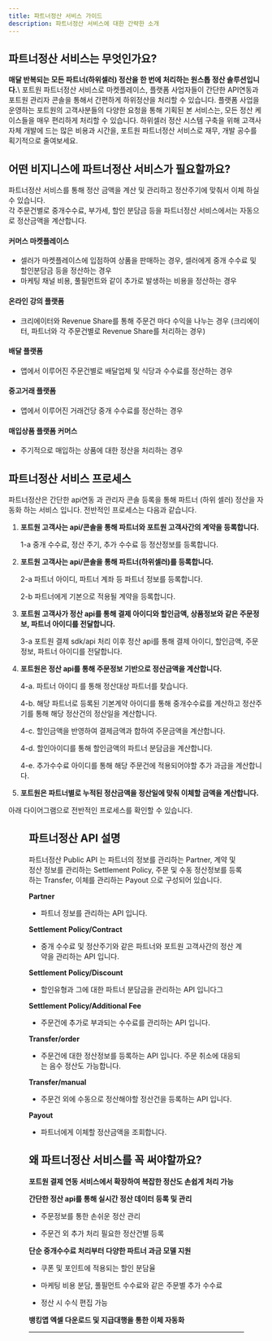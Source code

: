 ```yaml
---
title: 파트너정산 서비스 가이드
description: 파트너정산 서비스에 대한 간략한 소개
---
```




## 파트너정산 서비스는 무엇인가요?

**매달 반복되는 모든 파트너(하위셀러) 정산을 한 번에 처리하는 원스톱 정산 솔루션입니다.**\ 포트원
파트너정산 서비스로 마켓플레이스, 플랫폼 사업자들이 간단한 API연동과 포트원 관리자 콘솔을 통해서
간편하게 하위정산을 처리할 수 있습니다. 플랫폼 사업을 운영하는 포트원의 고객사분들의 다양한 요청을
통해 기획된 본 서비스는, 모든 정산 케이스들을 매우 편리하게 처리할 수 있습니다. 하위셀러 정산 시스템
구축을 위해 고객사 자체 개발에 드는 많은 비용과 시간을, 포트원 파트너정산 서비스로 재무, 개발 공수를
획기적으로 줄여보세요.

## 어떤 비지니스에 파트너정산 서비스가 필요할까요?

파트너정산 서비스를 통해 정산 금액을 계산 및 관리하고 정산주기에 맞춰서 이체 하실 수 있습니다.\
각 주문건별로 중개수수료, 부가세, 할인 분담금 등을 파트너정산 서비스에서는 자동으로 정산금액을 계산합니다.

#### 커머스 마켓플레이스

- 셀러가 마켓플레이스에 입점하여 상품을 판매하는 경우, 셀러에게 중개 수수료 및 할인분담금 등을 정산하는 경우
- 마케팅 채널 비용, 풀필먼트와 같이 추가로 발생하는 비용을 정산하는 경우

#### 온라인 강의 플랫폼

- 크리에이터와 Revenue Share를 통해 주문건 마다 수익을 나누는 경우 (크리에이터, 파트너와 각 주문건별로 Revenue Share를 처리하는 경우)

#### 배달 플랫폼

- 앱에서 이루어진 주문건별로 배달업체 및 식당과 수수료를 정산하는 경우

#### 중고거래 플랫폼

- 앱에서 이루어진 거래건당 중개 수수료를 정산하는 경우

#### 매입상품 플랫폼 커머스

- 주기적으로 매입하는 상품에 대한 정산을 처리하는 경우

## 파트너정산 서비스 프로세스

파트너정산은 간단한 api연동 과 관리자 콘솔 등록을 통해 파트너 (하위 셀러) 정산을 자동화 하는 서비스 입니다. 전반적인 프로세스는 다음과 같습니다.

1. **포트원 고객사는 api/콘솔을 통해 파트너와 포트원 고객사간의 계약을 등록합니다.**

   1-a 중개 수수료, 정산 주기, 추가 수수료 등 정산정보를 등록합니다.

2. **포트원 고객사는 api/콘솔을 통해 파트너(하위셀러)를 등록합니다.**

   2-a 파트너 아이디, 파트너 계좌 등 파트너 정보를 등록합니다.

   2-b 파트너에게 기본으로 적용될 계약을 등록합니다.

3. **포트원 고객사가 정산 api를 통해 결제 아이디와 할인금액, 상품정보와 같은 주문정보, 파트너 아이디를 전달합니다.**

   3-a 포트원 결제 sdk/api 처리 이후 정산 api를 통해 결제 아이디, 할인금액, 주문정보, 파트너 아이디를 전달합니다.

4. **포트원은 정산 api를 통해 주문정보 기반으로 정산금액을 계산합니다.**

   4-a. 파트너 아이디 를 통해 정산대상 파트너를 찾습니다.

   4-b. 해당 파트너로 등록된 기본계약 아이디를 통해 중개수수료를 계산하고 정산주기를 통해 해당 정산건의 정산일을 계산합니다.

   4-c. 할인금액을 반영하여 결제금액과 합하여 주문금액을 계산합니다.

   4-d. 할인아이디를 통해 할인금액의 파트너 분담금을 계산합니다.

   4-e. 추가수수료 아이디를 통해 해당 주문건에 적용되어야할 추가 과금을 계산합니다.

5. **포트원은 파트너별로 누적된 정산금액을 정산일에 맞춰 이체할 금액을 계산합니다.**

아래 다이어그램으로 전반적인 프로세스를 확인할 수 있습니다.

<Figure src={partnerDiagram} />

## 파트너정산 API 설명

파트너정산 Public API 는 파트너의 정보를 관리하는 Partner, 계약 및 정산 정보를 관리하는 Settlement
Policy, 주문 및 수동 정산정보를 등록하는 Transfer, 이체를 관리하는 Payout 으로 구성되어 있습니다.

**Partner**

- 파트너 정보를 관리하는 API 입니다.

**Settlement Policy/Contract**

- 중개 수수료 및 정산주기와 같은 파트너와 포트원 고객사간의 정산 계약을 관리하는 API 입니다.

**Settlement Policy/Discount**

- 할인유형과 그에 대한 파트너 분담금을 관리하는 API 입니다그

**Settlement Policy/Additional Fee**

- 주문건에 추가로 부과되는 수수료를 관리하는 API 입니다.

**Transfer/order**

- 주문건에 대한 정산정보를 등록하는 API 입니다. 주문 취소에 대응되는 음수 정산도 가능합니다.

**Transfer/manual**

- 주문건 외에 수동으로 정산해야할 정산건을 등록하는 API 입니다.

**Payout**

- 파트너에게 이체할 정산금액을 조회합니다.

## 왜 파트너정산 서비스를 꼭 써야할까요?

**포트원 결제 연동 서비스에서 확장하여 복잡한 정산도 손쉽게 처리 가능**

**간단한 정산 api를 통해 실시간 정산 데이터 등록 및 관리**

- 주문정보를 통한 손쉬운 정산 관리

- 주문건 외 추가 처리 필요한 정산건별 등록

**단순 중개수수료 처리부터 다양한 파트너 과금 모델 지원**

- 쿠폰 및 포인트에 적용되는 할인 분담율

- 마케팅 비용 분담, 풀필먼트 수수료와 같은 주문별 추가 수수료

- 정산 시 수식 편집 가능

**뱅킹앱 엑셀 다운로드 및 지급대행을 통한 이체 자동화**

---
